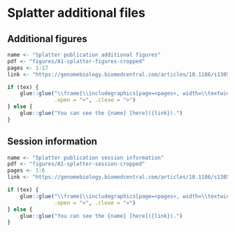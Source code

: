 # Splatter additional files {#splatter-additional}

## Additional figures

```r
name <- "Splatter publication additional figures"
pdf <- "figures/A1-splatter-figures-cropped"
pages <- 1:17
link <- "https://genomebiology.biomedcentral.com/articles/10.1186/s13059-017-1305-0#Sec23"

if (tex) {
    glue::glue("\\frame{\\includegraphics[page=<pages>, width=\\textwidth]{<pdf>}}\\clearpage",
               .open = "<", .close = ">")
} else {
    glue::glue("You can see the {name} [here]({link}).")
}
```

## Session information

```r
name <- "Splatter publication session information"
pdf <- "figures/A1-splatter-session-cropped"
pages <- 1:6
link <- "https://genomebiology.biomedcentral.com/articles/10.1186/s13059-017-1305-0#Sec23"

if (tex) {
    glue::glue("\\frame{\\includegraphics[page=<pages>, width=\\textwidth]{<pdf>}}\\clearpage",
               .open = "<", .close = ">")
} else {
    glue::glue("You can see the {name} [here]({link}).")
}
```
